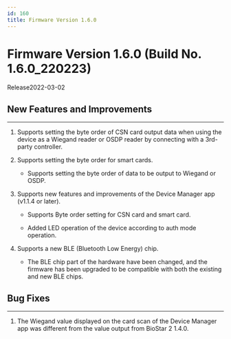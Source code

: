 ```yaml
---
id: 160
title: Firmware Version 1.6.0
---
```


# Firmware Version 1.6.0 (Build No. 1.6.0_220223)

Release<Separator/>2022-03-02

## New Features and Improvements

---

1. Supports setting the byte order of CSN card output data when using the device as a Wiegand reader or OSDP reader by connecting with a 3rd-party controller.

1. Supports setting the byte order for smart cards.

    - Supports setting the byte order of data to be output to Wiegand or OSDP.

1. Supports new features and improvements of the Device Manager app (v1.1.4 or later).

    - Supports Byte order setting for CSN card and smart card.

    - Added LED operation of the device according to auth mode operation.

1. Supports a new BLE (Bluetooth Low Energy) chip.

    - The BLE chip part of the hardware have been changed, and the firmware has been upgraded to be compatible with both the existing and new BLE chips.

## Bug Fixes

---

<BugLists>

1. The Wiegand value displayed on the card scan of the Device Manager app was different from the value output from BioStar 2 <Badge>1.4.0</Badge>.

</BugLists>